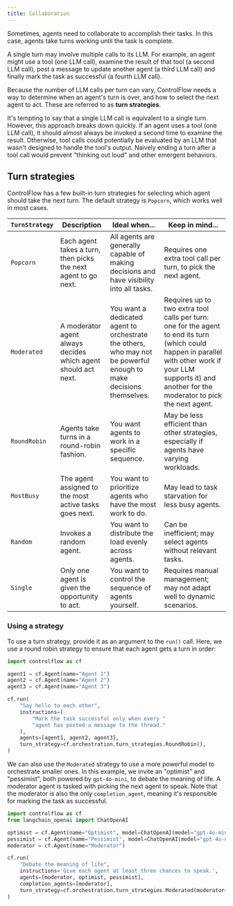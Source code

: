 ```yaml
---
title: Collaboration
---
```


Sometimes, agents need to collaborate to accomplish their tasks. In this case, agents take turns working until the task is complete.

A single turn may involve multiple calls to its LLM. For example, an agent might use a tool (one LLM call), examine the result of that tool (a second LLM call), post a message to update another agent (a third LLM call) and finally mark the task as successful (a fourth LLM call).

Because the number of LLM calls per turn can vary, ControlFlow needs a way to determine when an agent's turn is over, and how to select the next agent to act. These are referred to as **turn strategies**.

<Info>
  It's tempting to say that a single LLM call is equivalent to a single turn. However, this approach breaks down quickly. If an agent uses a tool (one LLM call), it should almost always be invoked a second time to examine the result. Otherwise, tool calls could potentially be evaluated by an LLM that wasn't designed to handle the tool's output. Naively ending a turn after a tool call would prevent "thinking out loud" and other emergent behaviors.
</Info>

## Turn strategies

ControlFlow has a few built-in turn strategies for selecting which agent should take the next turn. The default strategy is `Popcorn`, which works well in most cases.

| `TurnStrategy` | Description | Ideal when... | Keep in mind... |
|---------------|-------------|--------------------|-----------|
| `Popcorn` | Each agent takes a turn, then picks the next agent to go next. | All agents are generally capable of making decisions and have visibility into all tasks. | Requires one extra tool call per turn, to pick the next agent. |
| `Moderated` | A moderator agent always decides which agent should act next. | You want a dedicated agent to orchestrate the others, who may not be powerful enough to make decisions themselves. | Requires up to two extra tool calls per turn: one for the agent to end its turn (which could happen in parallel with other work if your LLM supports it) and another for the moderator to pick the next agent. |
| `RoundRobin` | Agents take turns in a round-robin fashion. | You want agents to work in a specific sequence. | May be less efficient than other strategies, especially if agents have varying workloads. |
| `MostBusy` | The agent assigned to the most active tasks goes next. | You want to prioritize agents who have the most work to do. | May lead to task starvation for less busy agents. |
| `Random` | Invokes a random agent. | You want to distribute the load evenly across agents. | Can be inefficient; may select agents without relevant tasks. |
| `Single` | Only one agent is given the opportunity to act. | You want to control the sequence of agents yourself. | Requires manual management; may not adapt well to dynamic scenarios. |


### Using a strategy

To use a turn strategy, provide it as an argument to the `run()` call. Here, we use a round robin strategy to ensure that each agent gets a turn in order:

```python Round Robin
import controlflow as cf

agent1 = cf.Agent(name="Agent 1")
agent2 = cf.Agent(name="Agent 2")
agent3 = cf.Agent(name="Agent 3")

cf.run(
    "Say hello to each other",
    instructions=(
        "Mark the task successful only when every "
        "agent has posted a message to the thread."
    ),
    agents=[agent1, agent2, agent3],
    turn_strategy=cf.orchestration.turn_strategies.RoundRobin(),
)
```

We can also use the `Moderated` strategy to use a more powerful model to orchestrate smaller ones. In this example, we invite an "optimist" and "pessimist", both powered by `gpt-4o-mini`, to debate the meaning of life. A moderator agent is tasked with picking the next agent to speak. Note that the moderator is also the only `completion_agent`, meaning it's responsible for marking the task as successful.

```python Moderated
import controlflow as cf
from langchain_openai import ChatOpenAI

optimist = cf.Agent(name="Optimist", model=ChatOpenAI(model="gpt-4o-mini"))
pessimist = cf.Agent(name="Pessimist", model=ChatOpenAI(model="gpt-4o-mini"))
moderator = cf.Agent(name="Moderator")

cf.run(
    "Debate the meaning of life",
    instructions='Give each agent at least three chances to speak.',
    agents=[moderator, optimist, pessimist],
    completion_agents=[moderator],
    turn_strategy=cf.orchestration.turn_strategies.Moderated(moderator=moderator),
)
```

